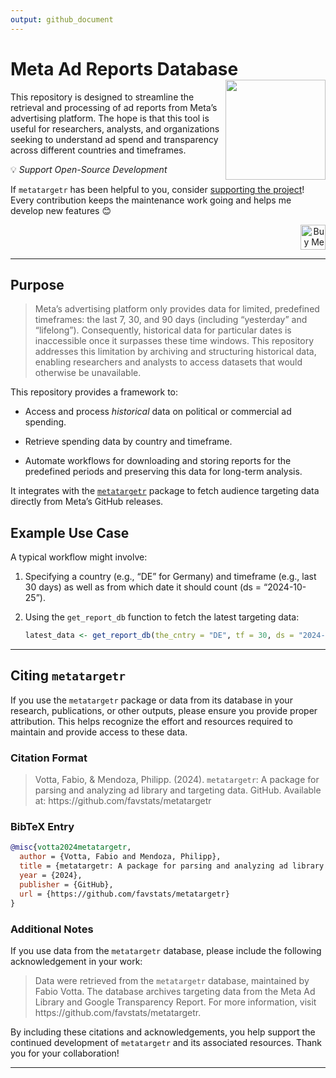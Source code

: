 ```yaml
---
output: github_document
---
```



# Meta Ad Reports Database <img src="https://favstats.github.io/metatargetr/reference/figures/metatargetr_logo.png" width="160px" align="right"/>

This repository is designed to streamline the retrieval and processing of ad reports from Meta's advertising platform. The hope is that this tool is useful for researchers, analysts, and organizations seeking to understand ad spend and transparency across different countries and timeframes. 


💡 *Support Open-Source Development*

If `metatargetr` has been helpful to you, consider [supporting the project](https://www.buymeacoffee.com/favstats)! Every contribution keeps the maintenance work going and helps me develop new features 😊

```{=html}
<div style="text-align: right;">
  <a href="https://www.buymeacoffee.com/favstats" target="_blank">
    <img src="https://img.buymeacoffee.com/button-api/?text=Buy%20me%20a%20coffee&emoji=&slug=favstats&button_colour=FFDD00&font_colour=000000&font_family=Arial&outline_colour=000000&coffee_colour=ffffff" alt="Buy Me a Coffee" style="height: 40px; width: auto;">
  </a>
</div>
```

---

## Purpose

> Meta's advertising platform only provides data for limited, predefined timeframes: the last 7, 30, and 90 days (including "yesterday" and "lifelong"). Consequently, historical data for particular dates is inaccessible once it surpasses these time windows. This repository addresses this limitation by archiving and structuring historical data, enabling researchers and analysts to access datasets that would otherwise be unavailable.

This repository provides a framework to:

- Access and process *historical* data on political or commercial ad spending.

- Retrieve spending data by country and timeframe.

- Automate workflows for downloading and storing reports for the predefined periods and preserving this data for long-term analysis.

It integrates with the [`metatargetr`](https://github.com/favstats/metatargetr) package to fetch audience targeting data directly from Meta's GitHub releases.

## Example Use Case

A typical workflow might involve:

1. Specifying a country (e.g., "DE" for Germany) and timeframe (e.g., last 30 days) as well as from which date it should count (ds = "2024-10-25").

2. Using the `get_report_db` function to fetch the latest targeting data:
   ```r
   latest_data <- get_report_db(the_cntry = "DE", tf = 30, ds = "2024-10-25")
   ```
   
---

## Citing `metatargetr`

If you use the `metatargetr` package or data from its database in your research, publications, or other outputs, please ensure you provide proper attribution. This helps recognize the effort and resources required to maintain and provide access to these data.

### Citation Format

> 	Votta, Fabio, & Mendoza, Philipp. (2024). `metatargetr`: A package for parsing and analyzing ad library and targeting data. GitHub. Available at: https://github.com/favstats/metatargetr

### BibTeX Entry

```bibtex
@misc{votta2024metatargetr,
  author = {Votta, Fabio and Mendoza, Philipp},
  title = {metatargetr: A package for parsing and analyzing ad library and targeting data},
  year = {2024},
  publisher = {GitHub},
  url = {https://github.com/favstats/metatargetr}
}
```

### Additional Notes

If you use data from the `metatargetr` database, please include the following acknowledgement in your work:

> Data were retrieved from the `metatargetr` database, maintained by Fabio Votta. The database archives targeting data from the Meta Ad Library and Google Transparency Report. For more information, visit https://github.com/favstats/metatargetr.

By including these citations and acknowledgements, you help support the continued development of `metatargetr` and its associated resources. Thank you for your collaboration! 

---

